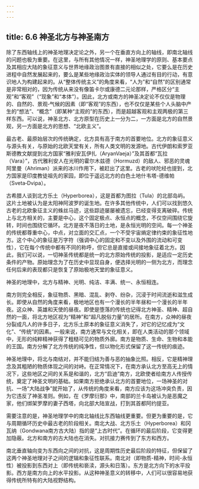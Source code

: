 ```yaml
---
---
---
```

title: 6.6 神圣北方与神圣南方
---



除了东西轴线上的神圣地理决定论之外，另一个在垂直方向上的轴线，即南北轴线的问题也极为重要。在这里，与所有其他情况一样，神圣地理学的原则、基本要点及其相应大陆的象征意义与世界地缘政治图景有直接的相似之处，它要么是在历史进程中自然发展起来的，要么是某些地缘政治实体的领导人通过有目的行动，有意识地人为构建起来的。从“整体传统主义”的角度来看，“人为”和“自然”的区别通常是非常相对的，因为传统从来没有像笛卡尔或康德二元论那样，严格区分“主观”和“客观”（“现象”和“本体”）。因此，北方或南方的神圣决定论不仅仅是物理的、自然的、景观‑气候的因素（即“客观”的东西），也不仅仅是某些个人头脑中产生的“想法”、“概念”（即某种“主观的”的东西），而是超越客观和主观两极的第三样东西。可以说，神圣北方、北方原型在历史上一分为二，一方面是北方的自然景观，另一方面是北方的思想、“北欧主义”。

最古老、最原始层次的传统确定，北方具有高于南方的首要地位。北方的象征意义与源头有关，与原始的北欧天堂有关，所有人类文明的发源地。古代伊朗和索罗亚斯德教文献提到北方国家“雅利安瓦伊扎（AryanVaeja）”及其首都“瓦拉（Vara）”，古代雅利安人在光明的霍尔木兹德（Hormuzd）的敌人、邪恶的灵魂阿里曼（Ahriman）派来的冰川作用下，被赶出了这里。古老的吠陀经也提到，北方国家是印度教徒祖先的家园，即位于遥远北方的白色土地什韦塔-德维帕（Sveta‑Dvipa）。

古希腊人谈到北方乐土（Hyperborea），这是首都为图拉（Tula）的北部岛屿。这片土地被认为是太阳神阿波罗的诞生地。在许多其他传统中，人们可以找到悠久古老的北欧象征主义的蛛丝马迹，这些踪迹屡屡被遗忘，已经变得支离破碎。传统上与北方相关的，主要是中心，这个固定极点、永恒点的概念，不仅空间围绕它旋转，时间也围绕它循环。北方是夜不落日的土地，是永恒光明的空间。每一个神圣的传统都尊重中心，中点，对立面的交汇点，一个不受宇宙熵定律约束的象征性地方。这个中心的象征是万字符（强调中心的固定和不变以及外围的流动和可变性），它在每个传统中都有不同的称呼，但它总是直接或间接地象征着北方。因此，我们可以说，一切神圣传统都是统一的北方原始传统的投影，是适应一定历史条件的产物。原始理念为了在历史中显现自身，便选择光明的一侧为北方，而理念任何后来的表现都只是恢复了原始极地天堂的象征意义。

神圣的地理中，北方与精神、光明、纯洁、丰满、统一、永恒相连。

南方则完全相反，象征物质、黑暗、混乱、剥夺、纷杂，沉浸于时间流逝和滋生成长。即使从自然的角度来看，极地地区也有一个漫长的半年昼和一个漫长的半年夜。这众神、英雄和天使的昼夜。即使是堕落的传统也记得北方神圣、精神、超自然的一面，将北方地区视为“精神”和“超凡脱俗力量”的居所。在南方，众神的昼夜分裂成凡人的许多日子，北方乐土原本的象征意义消失了，对它的记忆成为“文化”、“传统”的因素。一般来说，南方通常与文化相关，即在人类活动的那个领域中，无形的纯粹精神获得了粗糙可见的物质外廓。南方是物质、生命、生物和本能的王国。南方分解了北方传统的纯净性，但以物化形式保留了这一传统的痕迹。

神圣地理中，将北与南结对，并不能归结为善与恶的抽象比照。相反，它是精神理念及其粗陋的物质体现之间的对峙。在正常情况下，在南方承认北方至高无上的情况下，这些地区之间的关系是和谐的，北方“启迪”南方，北欧使者给南方人传授传统，奠定了神圣文明的基础。如果南方拒绝承认北方的首要地位，一场神圣的对抗、一场“大陆战争”就开始了，从传统的角度来看，南方应该为这场冲突负责，因为它违反了神圣准则。例如，在《罗摩衍那》中，南部的兰卡岛被认为是恶魔之家，他们绑架罗摩的妻子西塔，向北部大陆宣战，打到其首都阿约提亚。

需要注意的是，神圣地理学中的南北轴线比东西轴线更重要。但更为重要的是，它与周期循环历史中最古老的阶段相关。南北大战、北方乐土（Hyperborea）和冈瓦纳（Gondwana南方古大陆）指的是“上古时代”。在循环的最后阶段，它变得更加隐蔽。北方和南方的古大陆也在消失。对抗接力赛传到了东方和西方。

南北垂直轴向变为东西向之间的对抗，这是周期性历史最后阶段的特征，但保留了这两个神圣地理对子之间的逻辑和象征性联系。南北对（即物质-精神，时间-永恒性）被投影到东西对上（即传统和亵渎，源头和日落）。东方是北方向下的水平投影。西方是南方向上的水平投影。从这种神圣意义的转移中，人们可以很容易地获得传统所特有的大陆视野结构。